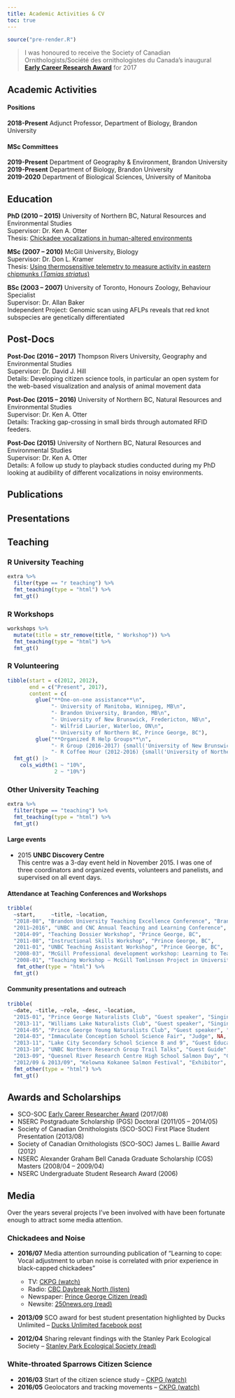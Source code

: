 ```yaml
---
title: Academic Activities & CV
toc: true
---
```


```r
source("pre-render.R")
```


> I was honoured to receive the Society of Canadian Ornithologists/Société des ornithologistes du Canada's inaugural **[Early Career Research Award](https://www.sco-soc.ca/ecr)** for 2017


## Academic Activities 

#### Positions
**2018-Present** Adjunct Professor, Department of Biology, Brandon University

#### MSc Committees
**2019-Present** Department of Geography & Environment, Brandon University  
**2019-Present** Department of Biology, Brandon University  
**2019-2020** Department of Biological Sciences, University of Manitoba  


## Education

__PhD (2010 – 2015)__
University of Northern BC, Natural Resources and Environmental Studies  
Supervisor: Dr. Ken A. Otter  
Thesis: [Chickadee vocalizations in human-altered environments](http://www.unbc.ca/sites/default/files/sections/ken-otter/lazerte-dissertation2015-04-28final.pdf)

__MSc (2007 – 2010)__
McGill University, Biology  
Supervisor: Dr. Don L. Kramer  
Thesis: [Using thermosensitive telemetry to measure activity in eastern chipmunks (_Tamias striatus_)](http://digitool.library.mcgill.ca/R/-?func=dbin-jump-full&object_id=95000&silo_library=GEN01)

__BSc (2003 – 2007)__
University of Toronto, Honours Zoology, Behaviour Specialist  
Supervisor: Dr. Allan Baker  
Independent Project: Genomic scan using AFLPs reveals that red knot subspecies are genetically differentiated

## Post-Docs

__Post-Doc (2016 – 2017)__
Thompson Rivers University, Geography and Environmental Studies  
Supervisor: Dr. David J. Hill  
Details: Developing citizen science tools, in particular an open system for the web-based visualization and analysis of animal movement data

__Post-Doc (2015 – 2016)__
University of Northern BC, Natural Resources and Environmental Studies  
Supervisor: Dr. Ken A. Otter  
Details: Tracking gap-crossing in small birds through automated RFID feeders.

__Post-Doc (2015)__
University of Northern BC, Natural Resources and Environmental Studies  
Supervisor: Dr. Ken A. Otter  
Details: A follow up study to playback studies conducted during my PhD looking at audibility of different vocalizations in noisy environments.

## Publications

<script src="https://bibbase.org/show?bib=https%3A%2F%2Fapi.zotero.org%2Fusers%2F1841%2Fcollections%2FFNZPV2RA%2Fitems%3Fkey%3DIuq7CUIMuNjpsrwtNRycDTsQ%26format%3Dbibtex%26limit%3D100&group0=year&nocache=1&authorFirst=1&jsonp=1"></script>


## Presentations

<script src="https://bibbase.org/show?bib=https%3A%2F%2Fapi.zotero.org%2Fusers%2F1841%2Fcollections%2FP9S6VACZ%2Fitems%3Fkey%3DIuq7CUIMuNjpsrwtNRycDTsQ%26format%3Dbibtex%26limit%3D100&group0=year&nocache=1&authorFirst=1&jsonp=1"></script>


## Teaching

### R University Teaching

```r
extra %>%
  filter(type == "r teaching") %>%
  fmt_teaching(type = "html") %>%
  fmt_gt()
```

### R Workshops
```r
workshops %>%
  mutate(title = str_remove(title, " Workshop")) %>%
  fmt_teaching(type = "html") %>%
  fmt_gt()
```

### R Volunteering
```r
tibble(start = c(2012, 2012), 
       end = c("Present", 2017),
       content = c(
         glue("**One-on-one assistance**\n",
              "- University of Manitoba, Winnipeg, MB\n",
              "- Brandon University, Brandon, MB\n",
              "- University of New Brunswick, Fredericton, NB\n",
              "- Wilfrid Laurier, Waterloo, ON\n",
              "- University of Northern BC, Prince George, BC"),
         glue("**Organized R Help Groups**\n",
              "- R Group (2016-2017) {small('University of New Brunswick, Fredericton, NB', 'html')}\n",
              "- R Coffee Hour (2012-2016) {small('University of Northern BC, Prince George, BC', 'html')}"))) %>%
  fmt_gt() |>
    cols_width(1 ~ "10%", 
               2 ~ "10%")
```

### Other University Teaching
```r
extra %>%
  filter(type == "teaching") %>%
  fmt_teaching(type = "html") %>%
  fmt_gt()
```


#### Large events
- 2015 __UNBC Discovery Centre__  
This centre was a 3-day event held in November 2015. I was one of three coordinators and organized events, volunteers and panelists, and supervised on all event days.


#### Attendance at Teaching Conferences and Workshops
```r
tribble(
  ~start,     ~title, ~location,
  "2018-08", "Brandon University Teaching Excellence Conference", "Brandon, MB", 
  "2011–2016", "UNBC and CNC Annual Teaching and Learning Conference", "Prince George, BC",
  "2014-09", "Teaching Dossier Workshop", "Prince George, BC", 
  "2011-08", "Instructional Skills Workshop", "Prince George, BC",  
  "2011-01", "UNBC Teaching Assistant Workshop", "Prince George, BC",   
  "2008-03", "McGill Professional development workshop: Learning to Teach", "Montreal, QC", 
  "2008-01", "Teaching Workshop – McGill Tomlinson Project in University-Level Science Education", "Montreal, QC") %>%
   fmt_other(type = "html") %>%
  fmt_gt()
```


#### Community presentations and outreach
 
```r
tribble(
  ~date, ~title, ~role, ~desc, ~location,
  "2015-01", "Prince George Naturalists Club", "Guest speaker", "Singing through the noise: How birds compensate for effects urbanization on communication", "Prince George, BC",
  "2013-11", "Williams Lake Naturalists Club", "Guest speaker", "Singing through the noise: How birds compensate for effects urbanization on communication", "Williams Lake, BC",
  "2014-05", "Prince George Young Naturalists Club", "Guest speaker", "Come learn all about Chickadees!", "Prince George, BC",
  "2014-03", "Immaculate Conception School Science Fair", "Judge", NA, "Prince George, BC",
  "2013-11", "Lake City Secondary School Science 8 and 9", "Guest Educator", "Early bird gets the worm!", "Williams Lake, BC", 
  "2013-10", "UNBC Northern Research Group Trail Talks", "Guest Guide", "Birds and Glacial Lakes", "Prince George, BC",
  "2013-09", "Quesnel River Research Centre High School Salmon Day", "Guest Scientist", "Chickadee communication and sound transmission activities",  "Likely, BC",
  "2012/09 & 2013/09", "Kelowna Kokanee Salmon Festival", "Exhibitor", NA, "Kelowna, BC") %>%
  fmt_other(type = "html") %>%
  fmt_gt()
```
 

## Awards and Scholarships

- SCO-SOC [Early Career Researcher Award](https://www.sco-soc.ca/_files/ugd/c932da_1f8708c113e74becb953548b95b13020.pdf) (2017/08)
- NSERC Postgraduate Scholarship (PGS) Doctoral (2011/05 – 2014/05)
- Society of Canadian Ornithologists (SCO-SOC) First Place Student Presentation (2013/08)
- Society of Canadian Ornithologists (SCO-SOC) James L. Baillie Award (2012)
- NSERC Alexander Graham Bell Canada Graduate Scholarship (CGS) Masters (2008/04 – 2009/04)
- NSERC Undergraduate Student Research Award (2006)

## Media

Over the years several projects I've been involved with have been fortunate enough to attract some media attention.

### Chickadees and Noise

- __2016/07__ Media attention surrounding publication of "Learning to cope: Vocal adjustment to urban noise is correlated with prior experience in black-capped chickadees"  
  - TV: [CKPG (watch)](http://www.ckpg.com/2016/07/11/unbc-scientist-makes-new-discovery/)
  - Radio: [CBC Daybreak North (listen)](images/2016-07-12 - CBC Daybreak.mp3)
  - Newspaper: [Prince George Citizen (read)](http://www.princegeorgecitizen.com/news/local-news/unbc-researcher-shows-chickadees-adapt-song-to-city-1.2299671)
  - Newsite: [250news.org (read)](https://www.250news.com/2016/07/11/study-shows-urban-rural-chickadees-chirp-to-a-different-tune/)

- __2013/09__ SCO award for best student presentation highlighted by Ducks Unlimited
-- [Ducks Unlimited facebook post](https://www.facebook.com/ducksunlimitedcanada/posts/10151864386454800)

- __2012/04__ Sharing relevant findings with the Stanley Park Ecological Society -- [Stanley Park Ecological Society (read)](http://stanleyparkecology.ca/2012/04/09/vancouvers-chickadees-sing-a-different-tune-2/)


### White-throated Sparrows Citizen Science

- __2016/03__ Start of the citizen science study -- [CKPG (watch)](http://www.ckpg.com/2016/03/28/sparrows-singing-a-new-tune/)
- __2016/05__ Geolocators and tracking movements -- [CKPG (watch)](http://www.ckpg.com/2016/05/26/live-capture-and-release/)

